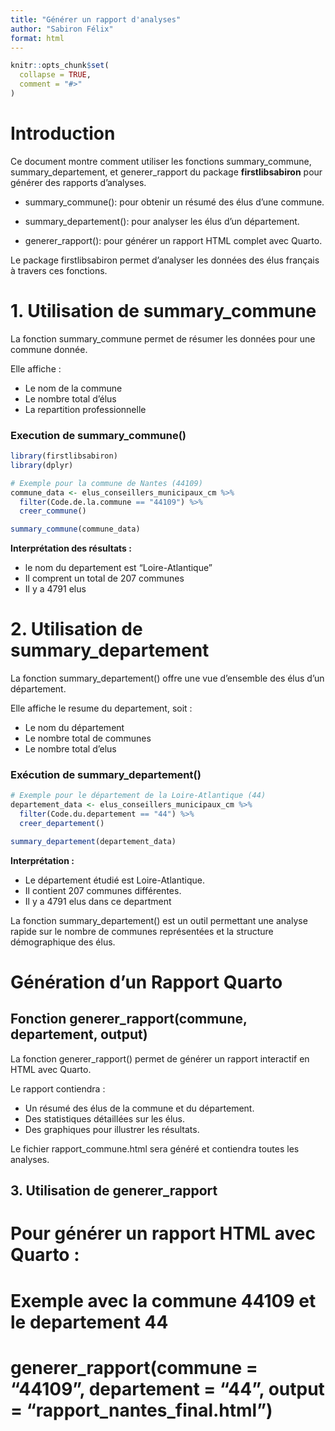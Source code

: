 ```yaml
---
title: "Générer un rapport d'analyses"
author: "Sabiron Félix"
format: html
---
```


```r
knitr::opts_chunk$set(
  collapse = TRUE,
  comment = "#>"
)
```

# Introduction

Ce document montre comment utiliser les fonctions summary_commune, summary_departement, et generer_rapport du package **firstlibsabiron** pour générer des rapports d'analyses.

 - summary_commune(): pour obtenir un résumé des élus d’une commune.

 - summary_departement(): pour analyser les élus d’un département.

 - generer_rapport(): pour générer un rapport HTML complet avec Quarto.

Le package firstlibsabiron permet d’analyser les données des élus français à travers ces fonctions.


# 1. Utilisation de summary_commune

La fonction summary_commune permet de résumer les données pour une commune donnée.

Elle affiche :

- Le nom de la commune
- Le nombre total d’élus
- La repartition professionnelle


### Execution de summary_commune()

```r
library(firstlibsabiron)
library(dplyr)
```

```r
# Exemple pour la commune de Nantes (44109)
commune_data <- elus_conseillers_municipaux_cm %>%
  filter(Code.de.la.commune == "44109") %>%
  creer_commune()

summary_commune(commune_data)

```

**Interprétation des résultats :**

- le nom du departement est "Loire-Atlantique" 
- Il comprent un total de 207 communes 
- Il y a 4791 elus


# 2. Utilisation de summary_departement

La fonction summary_departement() offre une vue d’ensemble des élus d’un département.

Elle affiche le resume du departement, soit :

- Le nom du département
- Le nombre total de communes
- Le nombre total d'elus

### Exécution de summary_departement()

```r
# Exemple pour le département de la Loire-Atlantique (44)
departement_data <- elus_conseillers_municipaux_cm %>%
  filter(Code.du.departement == "44") %>%
  creer_departement()

summary_departement(departement_data)
```

**Interprétation :**

- Le département étudié est Loire-Atlantique.
- Il contient 207 communes différentes.
- Il y a 4791 elus dans ce department

La fonction summary_departement() est un outil permettant une analyse rapide 
sur le nombre de communes représentées et la structure démographique des élus.


# Génération d’un Rapport Quarto


## Fonction generer_rapport(commune, departement, output)

La fonction generer_rapport() permet de générer un rapport interactif en HTML avec Quarto.

Le rapport contiendra : 

- Un résumé des élus de la commune et du département.
- Des statistiques détaillées sur les élus.
- Des graphiques pour illustrer les résultats.

Le fichier rapport_commune.html sera généré et contiendra toutes les analyses.


## 3. Utilisation de generer_rapport

# Pour générer un rapport HTML avec Quarto :
# Exemple avec la commune 44109 et le departement 44
# generer_rapport(commune = "44109", departement = "44", output = "rapport_nantes_final.html")


